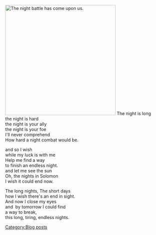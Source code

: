 [[File:Ccbf3c319dbd30576dbe481909d8e637.jpg|thumb|354px|The night battle has come upon us.]]
The night is long<br />the night is hard<br />the night is your ally<br />the night is your foe<br />I'll never comprehend<br />How hard a night combat would be.


and so I wish<br />while my luck is with me<br />Help me find a way<br />to finish an endless night.<br />and let me see the sun<br />Oh, the nights in Solomon<br />I wish it could end now.



The long nights, The short days<br />how I wish there's an end in sight.<br />And now I close my eyes<br />and  by tomorrow I could find<br />a way to break,<br />this long, tiring, endless nights.
[[Category:Blog posts]]